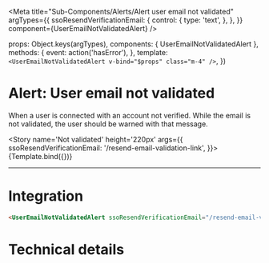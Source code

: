 

<Meta
  title="Sub-Components/Alerts/Alert user email not validated"
  argTypes={{
    ssoResendVerificationEmail: {
      control: {
        type: 'text',
      },
    },
  }}
  component={UserEmailNotValidatedAlert} />

  props: Object.keys(argTypes),
  components: { UserEmailNotValidatedAlert },
  methods: {
    event: action('hasError'),
  },
  template: `<UserEmailNotValidatedAlert v-bind="$props" class="m-4" />`,
})

# Alert: User email not validated

When a user is connected with an account not verified. While the email is not validated, 
the user should be warned with that message.

<Story
  name='Not validated'
  height='220px'
  args={{
    ssoResendVerificationEmail: '/resend-email-validation-link',
  }}>
  {Template.bind({})}
</Story>

---
# Integration

```html
<UserEmailNotValidatedAlert ssoResendVerificationEmail="/resend-email-validation-link" />
```

# Technical details

<Description of={UserEmailNotValidatedAlert} />
<Props of={UserEmailNotValidatedAlert} />


